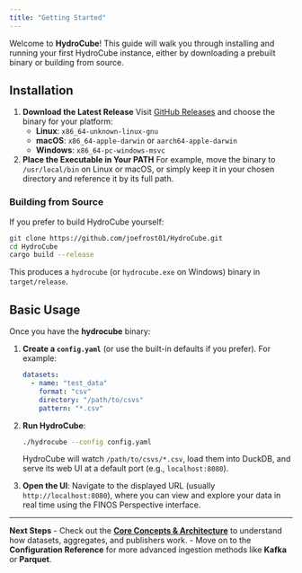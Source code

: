 ```yaml
---
title: "Getting Started"
---
```


Welcome to **HydroCube**! This guide will walk you through installing and running your first HydroCube instance, either by downloading a prebuilt binary or building from source.

## Installation

1. **Download the Latest Release**
   Visit [GitHub Releases](https://github.com/joefrost01/HydroCube/releases) and choose the binary for your platform:
   - **Linux**: `x86_64-unknown-linux-gnu`
   - **macOS**: `x86_64-apple-darwin` or `aarch64-apple-darwin`
   - **Windows**: `x86_64-pc-windows-msvc`

2. **Place the Executable in Your PATH**
   For example, move the binary to `/usr/local/bin` on Linux or macOS, or simply keep it in your chosen directory and reference it by its full path.

### Building from Source

If you prefer to build HydroCube yourself:

```bash
git clone https://github.com/joefrost01/HydroCube.git
cd HydroCube
cargo build --release
```

This produces a `hydrocube` (or `hydrocube.exe` on Windows) binary in `target/release`.

## Basic Usage

Once you have the **hydrocube** binary:

1. **Create a `config.yaml`** (or use the built-in defaults if you prefer). For example:
   ```yaml
   datasets:
     - name: "test_data"
       format: "csv"
       directory: "/path/to/csvs"
       pattern: "*.csv"
   ```

2. **Run HydroCube**:
   ```bash
   ./hydrocube --config config.yaml
   ```
   HydroCube will watch `/path/to/csvs/*.csv`, load them into DuckDB, and serve its web UI at a default port (e.g., `localhost:8080`).

3. **Open the UI**:
   Navigate to the displayed URL (usually `http://localhost:8080`), where you can view and explore your data in real time using the FINOS Perspective interface.

---

**Next Steps**
- Check out the **[Core Concepts & Architecture](overview.qmd)** to understand how datasets, aggregates, and publishers work.
- Move on to the **Configuration Reference** for more advanced ingestion methods like **Kafka** or **Parquet**.
